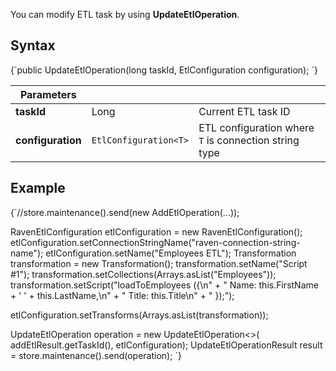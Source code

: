 
You can modify ETL task by using **UpdateEtlOperation**.

## Syntax

<TabItem value="update_etl_operation" label="update_etl_operation">
<CodeBlock language="java">
{`public UpdateEtlOperation(long taskId, EtlConfiguration<T> configuration);
`}
</CodeBlock>
</TabItem>

| Parameters | | |
| ------------- | ----- | ---- |
| **taskId** | Long | Current ETL task ID | 
| **configuration** | `EtlConfiguration<T>` | ETL configuration where `T` is connection string type |

## Example

<TabItem value="update_etl_example" label="update_etl_example">
<CodeBlock language="java">
{`//store.maintenance().send(new AddEtlOperation<RavenConnectionString>(...));

RavenEtlConfiguration etlConfiguration = new RavenEtlConfiguration();
etlConfiguration.setConnectionStringName("raven-connection-string-name");
etlConfiguration.setName("Employees ETL");
Transformation transformation = new Transformation();
transformation.setName("Script #1");
transformation.setCollections(Arrays.asList("Employees"));
transformation.setScript("loadToEmployees (\{\\n" +
    "                        Name: this.FirstName + ' ' + this.LastName,\\n" +
    "                            Title: this.Title\\n" +
    "                    \});");

etlConfiguration.setTransforms(Arrays.asList(transformation));

UpdateEtlOperation<RavenConnectionString> operation = new UpdateEtlOperation<>(
    addEtlResult.getTaskId(), etlConfiguration);
UpdateEtlOperationResult result = store.maintenance().send(operation);
`}
</CodeBlock>
</TabItem>



